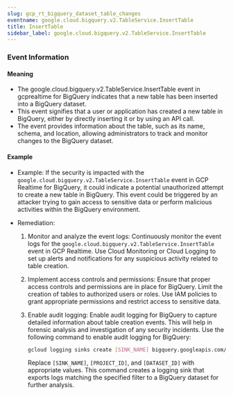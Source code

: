 ```yaml
--- 
slug: gcp_rt_bigquery_dataset_table_changes
eventname: google.cloud.bigquery.v2.TableService.InsertTable
title: InsertTable
sidebar_label: google.cloud.bigquery.v2.TableService.InsertTable
---
```

                       
### Event Information

#### Meaning

- The google.cloud.bigquery.v2.TableService.InsertTable event in gcprealtime for BigQuery indicates that a new table has been inserted into a BigQuery dataset.
- This event signifies that a user or application has created a new table in BigQuery, either by directly inserting it or by using an API call.
- The event provides information about the table, such as its name, schema, and location, allowing administrators to track and monitor changes to the BigQuery dataset.

#### Example

- Example: If the security is impacted with the `google.cloud.bigquery.v2.TableService.InsertTable` event in GCP Realtime for BigQuery, it could indicate a potential unauthorized attempt to create a new table in BigQuery. This event could be triggered by an attacker trying to gain access to sensitive data or perform malicious activities within the BigQuery environment.

- Remediation:
  1. Monitor and analyze the event logs: Continuously monitor the event logs for the `google.cloud.bigquery.v2.TableService.InsertTable` event in GCP Realtime. Use Cloud Monitoring or Cloud Logging to set up alerts and notifications for any suspicious activity related to table creation.
  
  2. Implement access controls and permissions: Ensure that proper access controls and permissions are in place for BigQuery. Limit the creation of tables to authorized users or roles. Use IAM policies to grant appropriate permissions and restrict access to sensitive data.
  
  3. Enable audit logging: Enable audit logging for BigQuery to capture detailed information about table creation events. This will help in forensic analysis and investigation of any security incidents. Use the following command to enable audit logging for BigQuery:
  
     ```bash
     gcloud logging sinks create [SINK_NAME] bigquery.googleapis.com/projects/[PROJECT_ID]/datasets/[DATASET_ID] --log-filter='protoPayload.methodName="google.cloud.bigquery.v2.TableService.InsertTable"'
     ```
     
     Replace `[SINK_NAME]`, `[PROJECT_ID]`, and `[DATASET_ID]` with appropriate values. This command creates a logging sink that exports logs matching the specified filter to a BigQuery dataset for further analysis.


 